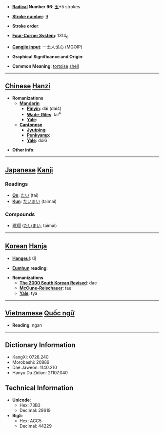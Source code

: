 * '''[[Wiktionary:Chinese radical index| Radical]] Number 96''': [[Wiktionary:Chinese radical index 玉|玉]]+5 strokes

* '''[[Wiktionary:Chinese total strokes index|Stroke number]]''': [[Wiktionary:Chinese total strokes index 9|9]]

* '''Stroke order''': 

* '''[[Wiktionary:Chinese four corner index|Four-Corner System]]''': 1314<sub>0</sub>

* '''[[Wiktionary:Chinese Cangjie index|Cangjie input]]''': 一土人戈心 (MGOIP)

* '''Graphical Significance and Origin''': 

* '''Common Meaning''': [[tortoise]] [[shell]]

----

== [[Chinese]] [[Hanzi]] ==

* '''Romanizations'''
** '''[[Mandarin]]'''
*** '''[[Pinyin]]''': dài (dai4)
*** '''[[Wade-Giles]]''': tai<sup>4</sup>
*** '''[[Yale]]''': 
** '''[[Cantonese]]'''
*** '''[[Jyutping]]''':
*** '''[[Penkyamp]]''': 
*** '''[[Yale]]''': doi6

* '''Other info''': 

----

== [[Japanese]] [[Kanji]] ==

===Readings===
* '''[[On]]''': [[たい]] (tai)
* '''[[Kun]]''': [[たいまい]] (taimai)
===Compounds===
*[[玳瑁]] ([[たいまい]], taimai)
----

== [[Korean]] [[Hanja]] ==

* '''[[Hangeul]]''': 대

* '''[[Eumhun]] reading''': 

* '''Romanizations'''
** '''[[The 2000 South Korean Revised Romanization|The 2000 South Korean Revised]]''': dae
** '''[[McCune-Reischauer]]''': tae
** '''[[Yale]]''': tya


----

== [[Vietnamese]] [[Quốc ngữ]] ==

* '''Reading''': ngan

----

== Dictionary Information ==

* KangXi: 0728.240
* Morobashi: 20889
* Dae Jaweon: 1140.210
* Hanyu Da Zidian: 21107.040

== Technical Information ==

* '''Unicode''':
** Hex: 73B3
** Decimal: 29619
* '''Big5''':
** Hex: ACC5
** Decimal: 44229